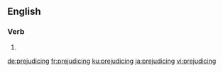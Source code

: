 
==English==

===Verb===
{{head|en|present participle}}

# {{present participle of|prejudice|lang=en|nocat=1}}

[[de:prejudicing]]
[[fr:prejudicing]]
[[ku:prejudicing]]
[[ja:prejudicing]]
[[vi:prejudicing]]